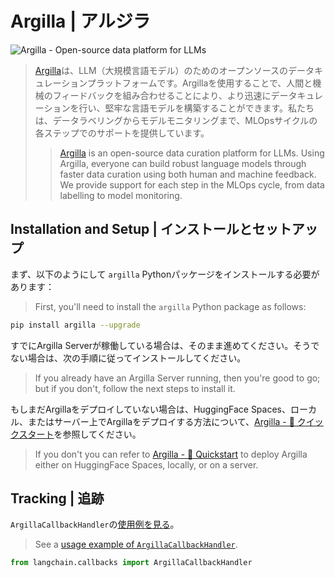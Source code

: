 # Argilla | アルジラ

![Argilla - Open-source data platform for LLMs](https://argilla.io/og.png)

> [Argilla](https://argilla.io/)は、LLM（大規模言語モデル）のためのオープンソースのデータキュレーションプラットフォームです。Argillaを使用することで、人間と機械のフィードバックを組み合わせることにより、より迅速にデータキュレーションを行い、堅牢な言語モデルを構築することができます。私たちは、データラベリングからモデルモニタリングまで、MLOpsサイクルの各ステップでのサポートを提供しています。
>
> > [Argilla](https://argilla.io/) is an open-source data curation platform for LLMs.
> > Using Argilla, everyone can build robust language models through faster data curation
> > using both human and machine feedback. We provide support for each step in the MLOps cycle,
> > from data labelling to model monitoring.

## Installation and Setup | インストールとセットアップ

まず、以下のようにして `argilla` Pythonパッケージをインストールする必要があります：

> First, you'll need to install the  `argilla` Python package as follows:

```bash
pip install argilla --upgrade
```

すでにArgilla Serverが稼働している場合は、そのまま進めてください。そうでない場合は、次の手順に従ってインストールしてください。

> If you already have an Argilla Server running, then you're good to go; but if
> you don't, follow the next steps to install it.

もしまだArgillaをデプロイしていない場合は、HuggingFace Spaces、ローカル、またはサーバー上でArgillaをデプロイする方法について、[Argilla - 🚀 クイックスタート](https://docs.argilla.io/en/latest/getting_started/quickstart.html#Running-Argilla-Quickstart)を参照してください。

> If you don't you can refer to [Argilla - 🚀 Quickstart](https://docs.argilla.io/en/latest/getting_started/quickstart.html#Running-Argilla-Quickstart) to deploy Argilla either on HuggingFace Spaces, locally, or on a server.

## Tracking | 追跡

`ArgillaCallbackHandler`の[使用例を見る](/docs/integrations/callbacks/argilla)。

> See a [usage example of `ArgillaCallbackHandler`](/docs/integrations/callbacks/argilla).

```python
from langchain.callbacks import ArgillaCallbackHandler
```
